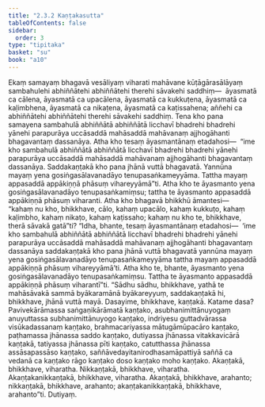 ```yaml
---
title: "2.3.2 Kaṇṭakasutta"
tableOfContents: false
sidebar:
  order: 3
type: "tipitaka"
basket: "su"
book: "a10"
---
```



<DynamicBreadcrumb />

<Division number="72" book="a10">

<Paragraph number="533" book="a10">
Ekaṃ samayaṃ bhagavā vesāliyaṃ viharati mahāvane kūṭāgārasālāyaṃ sambahulehi abhiññātehi abhiññātehi therehi sāvakehi saddhiṃ—  āyasmatā ca cālena, āyasmatā ca upacālena, āyasmatā ca kukkuṭena, āyasmatā ca kaḷimbhena, āyasmatā ca nikaṭena, āyasmatā ca kaṭissahena; aññehi ca abhiññātehi abhiññātehi therehi sāvakehi saddhiṃ.
</Paragraph>

<Paragraph number="534" book="a10">
Tena kho pana samayena sambahulā abhiññātā abhiññātā licchavī bhadrehi bhadrehi yānehi parapurāya uccāsaddā mahāsaddā mahāvanaṃ ajjhogāhanti bhagavantaṃ dassanāya. Atha kho tesaṃ āyasmantānaṃ etadahosi—  “ime kho sambahulā abhiññātā abhiññātā licchavī bhadrehi bhadrehi yānehi parapurāya uccāsaddā mahāsaddā mahāvanaṃ ajjhogāhanti bhagavantaṃ dassanāya. Saddakaṇṭakā kho pana jhānā vuttā bhagavatā. Yannūna mayaṃ yena gosiṅgasālavanadāyo tenupasaṅkameyyāma. Tattha mayaṃ appasaddā appākiṇṇā phāsuṃ vihareyyāmā”ti. Atha kho te āyasmanto yena gosiṅgasālavanadāyo tenupasaṅkamiṃsu; tattha te āyasmanto appasaddā appākiṇṇā phāsuṃ viharanti.
</Paragraph>

<Paragraph number="535" book="a10">
Atha kho bhagavā bhikkhū āmantesi—  “kahaṃ nu kho, bhikkhave, cālo, kahaṃ upacālo, kahaṃ kukkuṭo, kahaṃ kaḷimbho, kahaṃ nikaṭo, kahaṃ kaṭissaho; kahaṃ nu kho te, bhikkhave, therā sāvakā gatā”ti?
</Paragraph>

<Paragraph number="536" book="a10">
“Idha, bhante, tesaṃ āyasmantānaṃ etadahosi—  ‘ime kho sambahulā abhiññātā abhiññātā licchavī bhadrehi bhadrehi yānehi parapurāya uccāsaddā mahāsaddā mahāvanaṃ ajjhogāhanti bhagavantaṃ dassanāya saddakaṇṭakā kho pana jhānā vuttā bhagavatā yannūna mayaṃ yena gosiṅgasālavanadāyo tenupasaṅkameyyāma tattha mayaṃ appasaddā appākiṇṇā phāsuṃ vihareyyāmā’ti. Atha kho te, bhante, āyasmanto yena gosiṅgasālavanadāyo tenupasaṅkamiṃsu. Tattha te āyasmanto appasaddā appākiṇṇā phāsuṃ viharantī”ti.
</Paragraph>

<Paragraph number="537" book="a10">
“Sādhu sādhu, bhikkhave, yathā te mahāsāvakā sammā byākaramānā byākareyyuṃ, saddakaṇṭakā hi, bhikkhave, jhānā vuttā mayā.
</Paragraph>

<Paragraph number="538" book="a10">
Dasayime, bhikkhave, kaṇṭakā. Katame dasa? Pavivekārāmassa saṅgaṇikārāmatā kaṇṭako, asubhanimittānuyogaṃ anuyuttassa subhanimittānuyogo kaṇṭako, indriyesu guttadvārassa visūkadassanaṃ kaṇṭako, brahmacariyassa mātugāmūpacāro kaṇṭako, paṭhamassa jhānassa saddo kaṇṭako, dutiyassa jhānassa vitakkavicārā kaṇṭakā, tatiyassa jhānassa pīti kaṇṭako, catutthassa jhānassa assāsapassāso kaṇṭako, saññāvedayitanirodhasamāpattiyā saññā ca vedanā ca kaṇṭako rāgo kaṇṭako doso kaṇṭako moho kaṇṭako.
</Paragraph>

<Paragraph number="539" book="a10">
Akaṇṭakā, bhikkhave, viharatha. Nikkaṇṭakā, bhikkhave, viharatha. Akaṇṭakanikkaṇṭakā, bhikkhave, viharatha. Akaṇṭakā, bhikkhave, arahanto; nikkaṇṭakā, bhikkhave, arahanto; akaṇṭakanikkaṇṭakā, bhikkhave, arahanto”ti.

</Paragraph>
</Division>

<Paragraph number="540" type="center" book="a10">
Dutiyaṃ.
</Paragraph>